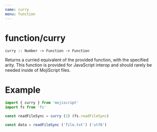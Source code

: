 ```yaml
---
name: curry
menu: function
---
```


# function/curry

`curry :: Number -> Function -> Function`

Returns a curried equivalent of the provided function, with the specified arity. This function is provided for JavaScript interop and should rarely be needed inside of MojiScript files.

# Example

```javascript
import { curry } from 'mojiscript'
import fs from 'fs'

const readFileSync = curry (2) (fs.readFileSync)

const data = readFileSync ('file.txt') ('utf8')
```
